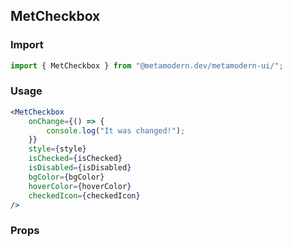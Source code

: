 <!--- MetCheckbox.stories.mdx -->


<Meta title="MDX/MetCheckbox" component={MetCheckbox} />

## MetCheckbox

### Import

```jsx
import { MetCheckbox } from "@metamodern.dev/metamodern-ui/";
```

### Usage

```jsx
<MetCheckbox
    onChange={() => {
        console.log("It was changed!");
    }}
    style={style}
    isChecked={isChecked}
    isDisabled={isDisabled}
    bgColor={bgColor}
    hoverColor={hoverColor}
    checkedIcon={checkedIcon}
/>
```

### Props

<ArgsTable of={MetCheckbox} />
